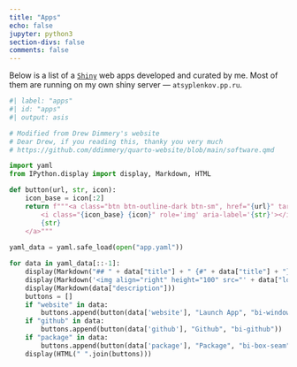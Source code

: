 ```yaml
---
title: "Apps"
echo: false
jupyter: python3
section-divs: false
comments: false
---
```


Below is a list of a [`Shiny`](https://shiny.rstudio.com/) web apps developed and curated by me. Most of them are running on my own shiny server — `atsyplenkov.pp.ru`.

```python
#| label: "apps"
#| id: "apps"
#| output: asis

# Modified from Drew Dimmery's website
# Dear Drew, if you reading this, thanky you very much
# https://github.com/ddimmery/quarto-website/blob/main/software.qmd

import yaml
from IPython.display import display, Markdown, HTML

def button(url, str, icon):
    icon_base = icon[:2]
    return f"""<a class="btn btn-outline-dark btn-sm", href="{url}" target="_blank" rel="noopener noreferrer">
        <i class="{icon_base} {icon}" role='img' aria-label='{str}'></i>
        {str}
    </a>"""
    
yaml_data = yaml.safe_load(open("app.yaml"))

for data in yaml_data[::-1]:
    display(Markdown("## " + data["title"] + " {#" + data["title"] + "}"))
    display(Markdown('<img align="right" height="100" src="' + data["logo"] + '">'))
    display(Markdown(data["description"]))
    buttons = []
    if "website" in data:
        buttons.append(button(data['website'], "Launch App", "bi-window"))
    if "github" in data:
        buttons.append(button(data['github'], "Github", "bi-github"))
    if "package" in data:
        buttons.append(button(data['package'], "Package", "bi-box-seam"))
    display(HTML(" ".join(buttons)))
```